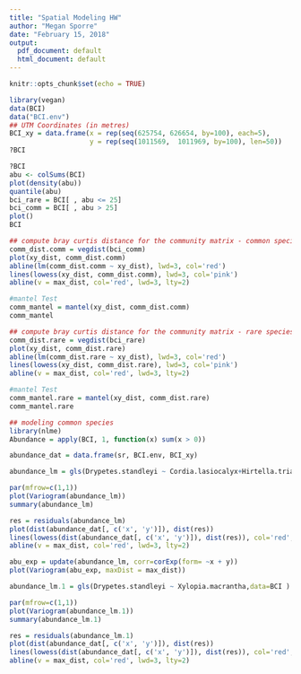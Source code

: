 ```yaml
---
title: "Spatial Modeling HW"
author: "Megan Sporre"
date: "February 15, 2018"
output:
  pdf_document: default
  html_document: default
---
```


```r
knitr::opts_chunk$set(echo = TRUE)
```

```r
library(vegan)
data(BCI)
data("BCI.env")
## UTM Coordinates (in metres)
BCI_xy = data.frame(x = rep(seq(625754, 626654, by=100), each=5), 
                    y = rep(seq(1011569,  1011969, by=100), len=50))
?BCI
```
```r
?BCI
abu <- colSums(BCI)
plot(density(abu))
quantile(abu)
bci_rare = BCI[ , abu <= 25]
bci_comm = BCI[ , abu > 25]
plot()
BCI
```

```r
## compute bray curtis distance for the community matrix - common species
comm_dist.comm = vegdist(bci_comm)
plot(xy_dist, comm_dist.comm)
abline(lm(comm_dist.comm ~ xy_dist), lwd=3, col='red')
lines(lowess(xy_dist, comm_dist.comm), lwd=3, col='pink')
abline(v = max_dist, col='red', lwd=3, lty=2)

#mantel Test
comm_mantel = mantel(xy_dist, comm_dist.comm)
comm_mantel

## compute bray curtis distance for the community matrix - rare species
comm_dist.rare = vegdist(bci_rare)
plot(xy_dist, comm_dist.rare)
abline(lm(comm_dist.rare ~ xy_dist), lwd=3, col='red')
lines(lowess(xy_dist, comm_dist.rare), lwd=3, col='pink')
abline(v = max_dist, col='red', lwd=3, lty=2)

#mantel Test
comm_mantel.rare = mantel(xy_dist, comm_dist.rare)
comm_mantel.rare
```
```r
## modeling common species
library(nlme)
Abundance = apply(BCI, 1, function(x) sum(x > 0))

abundance_dat = data.frame(sr, BCI.env, BCI_xy)

abundance_lm = gls(Drypetes.standleyi ~ Cordia.lasiocalyx+Hirtella.triandra+Picramnia.latifolia+Quassia.amara+Tabernaemontana.arborea+Trattinnickia.aspera+Xylopia.macrantha,data=BCI )

par(mfrow=c(1,1))
plot(Variogram(abundance_lm))
summary(abundance_lm)

res = residuals(abundance_lm)
plot(dist(abundance_dat[, c('x', 'y')]), dist(res))
lines(lowess(dist(abundance_dat[, c('x', 'y')]), dist(res)), col='red', lwd=2)
abline(v = max_dist, col='red', lwd=3, lty=2)

abu_exp = update(abundance_lm, corr=corExp(form= ~x + y))
plot(Variogram(abu_exp, maxDist = max_dist))


```
```r
abundance_lm.1 = gls(Drypetes.standleyi ~ Xylopia.macrantha,data=BCI )

par(mfrow=c(1,1))
plot(Variogram(abundance_lm.1))
summary(abundance_lm.1)

res = residuals(abundance_lm.1)
plot(dist(abundance_dat[, c('x', 'y')]), dist(res))
lines(lowess(dist(abundance_dat[, c('x', 'y')]), dist(res)), col='red', lwd=2)
abline(v = max_dist, col='red', lwd=3, lty=2)
```

